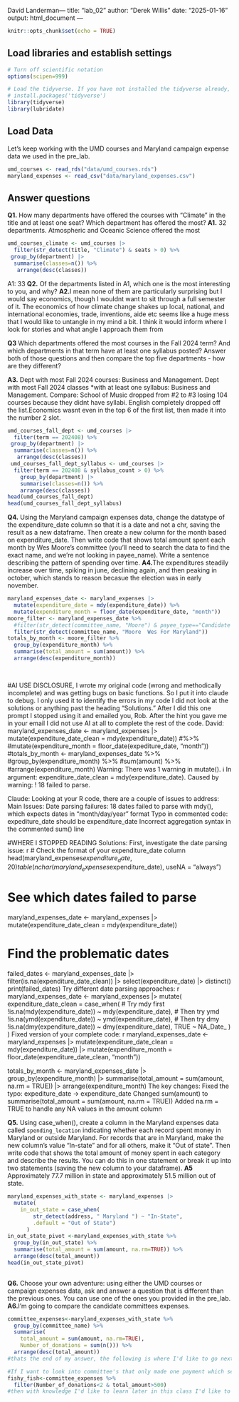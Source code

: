 David Landerman---
title: "lab_02"
author: "Derek Willis"
date: "2025-01-16"
output: html_document
---

```r
knitr::opts_chunk$set(echo = TRUE)
```

## Load libraries and establish settings

```r
# Turn off scientific notation
options(scipen=999)

# Load the tidyverse. If you have not installed the tidyverse already, remove the # from the next line and run it first.  
# install.packages('tidyverse')
library(tidyverse)
library(lubridate)
```

## Load Data

Let's keep working with the UMD courses and Maryland campaign expense data we used in the pre_lab.

```r
umd_courses <- read_rds("data/umd_courses.rds")
maryland_expenses <- read_csv("data/maryland_expenses.csv")
```

## Answer questions

**Q1.** How many departments have offered the courses with "Climate" in the title and at least one seat? Which department has offered the most? **A1.** 32 departments. Atmospheric and Oceanic Science offered the most

```r
umd_courses_climate <- umd_courses |>
  filter(str_detect(title, "Climate") & seats > 0) %>% 
 group_by(department) |>
  summarise(classes=n()) %>% 
   arrange(desc(classes))


```
A1: 33
**Q2.** Of the departments listed in A1, which one is the most interesting to you, and why? **A2.**I mean none of them are particularly surprising but I would say economics, though I wouldnt want to sit through a full semester of it. The economics of how climate change shakes up local, national, and international economies, trade, inventions, aide etc seems like a huge mess that I would like to untangle in my mind a bit. I think it would inform where I look for stories and what angle I approach them from

**Q3** Which departments offered the most courses in the Fall 2024 term? And which departments in that term have at least one syllabus posted? Answer both of those questions and then compare the top five departments - how are they different?

**A3.** Dept with most Fall 2024 courses: Business and Management. Dept with most Fall 2024 classes *with at least one syllabus: Business and Management. Compare: School of Music dropped from #2 to #3 losing 104 courses because they didnt have syllabi. English completely dropped off the list.Economics wasnt even in the top 6 of the first list, then made it into the number 2 slot.

```r
umd_courses_fall_dept <- umd_courses |>
  filter(term == 202408) %>% 
 group_by(department) |>
  summarise(classes=n()) %>% 
   arrange(desc(classes))
 umd_courses_fall_dept_syllabus <- umd_courses |>
  filter(term == 202408 & syllabus_count > 0) %>% 
    group_by(department) |>
    summarise(classes=n()) %>% 
    arrange(desc(classes))
head(umd_courses_fall_dept)
head(umd_courses_fall_dept_syllabus)

```

**Q4.** Using the Maryland campaign expenses data, change the datatype of the expenditure_date column so that it is a date and not a chr, saving the result as a new dataframe. Then create a new column for the month based on expenditure_date. Then write code that shows total amount spent each month by Wes Moore's committee (you'll need to search the data to find the exact name, and we're not looking in payee_name). Write a sentence describing the pattern of spending over time. **A4.**The expenditures steadily increase over time, spiking in june, declining again, and then peaking in october, which stands to reason becasue the election was in early november.

```r
maryland_expenses_date <- maryland_expenses |> 
  mutate(expenditure_date = mdy(expenditure_date)) %>% 
  mutate(expenditure_month = floor_date(expenditure_date, "month"))
moore_filter <- maryland_expenses_date %>% 
  #filter(str_detect(committee_name, "Moore") & payee_type=="Candidate Committee") this must be only to other committees
  filter(str_detect(committee_name, "Moore  Wes For Maryland"))
totals_by_month <- moore_filter %>% 
  group_by(expenditure_month) %>% 
  summarise(total_amount = sum(amount)) %>% 
  arrange(desc(expenditure_month))
  
  
```
#AI USE DISCLOSURE, I wrote my original code (wrong and methodically incomplete) and was getting bugs on basic functions. So I put it into claude to debug. I only used it to identify the errors in my code I did not look at the solutions or anything past the heading "Solutions." After I did this one prompt I stopped using it and emailed you, Rob. After the hint you gave me in your email I did not use AI at all to complete the rest of the code.
David:
maryland_expenses_date <- maryland_expenses |> 
  mutate(expenditure_date_clean = mdy(expenditure_date)) 
#%>% 
  #mutate(expenditure_month = floor_date(expediture_date, "month"))
#totals_by_month <- maryland_expenses_date %>% 
  #group_by(expenditure_month) %>% 
  #sum(amount) %>% 
  #arrange(expenditure_month)
Warning: There was 1 warning in mutate().
ℹ In argument: expenditure_date_clean = mdy(expenditure_date).
Caused by warning:
!  18 failed to parse.

Claude:
Looking at your R code, there are a couple of issues to address:
Main Issues:
Date parsing failures: 18 dates failed to parse with mdy(), which expects dates in "month/day/year" format
Typo in commented code: expediture_date should be expenditure_date
Incorrect aggregation syntax in the commented sum() line

#WHERE I STOPPED READING
Solutions:
First, investigate the date parsing issue:
r
# Check the format of your expenditure_date column
head(maryland_expenses$expenditure_date, 20)
table(nchar(maryland_expenses$expenditure_date), useNA = "always")

# See which dates failed to parse
maryland_expenses_date <- maryland_expenses |> 
  mutate(expenditure_date_clean = mdy(expenditure_date))

# Find the problematic dates
failed_dates <- maryland_expenses_date |> 
  filter(is.na(expenditure_date_clean)) |> 
  select(expenditure_date) |> 
  distinct()
print(failed_dates)
Try different date parsing approaches:
r
maryland_expenses_date <- maryland_expenses |> 
  mutate(
    expenditure_date_clean = case_when(
      # Try mdy first
      !is.na(mdy(expenditure_date)) ~ mdy(expenditure_date),
      # Then try ymd
      !is.na(ymd(expenditure_date)) ~ ymd(expenditure_date),
      # Then try dmy
      !is.na(dmy(expenditure_date)) ~ dmy(expenditure_date),
      TRUE ~ NA_Date_
    )
  )
Fixed version of your complete code:
r
maryland_expenses_date <- maryland_expenses |> 
  mutate(expenditure_date_clean = mdy(expenditure_date)) |> 
  mutate(expenditure_month = floor_date(expenditure_date_clean, "month"))

totals_by_month <- maryland_expenses_date |> 
  group_by(expenditure_month) |> 
  summarise(total_amount = sum(amount, na.rm = TRUE)) |> 
  arrange(expenditure_month)
The key changes:
Fixed the typo: expediture_date → expenditure_date
Changed sum(amount) to summarise(total_amount = sum(amount, na.rm = TRUE))
Added na.rm = TRUE to handle any NA values in the amount column


**Q5.** Using case_when(), create a column in the Maryland expenses data called `spending_location` indicating whether each record spent money in Maryland or outside Maryland. For records that are in Maryland, make the new column's value "In-state" and for all others, make it "Out of state". Then write code that shows the total amount of money spent in each category and describe the results. You can do this in one statement or break it up into two statements (saving the new column to your dataframe). **A5** Approximately 77.7 million in state and approximately 51.5 million out of state.

```r
maryland_expenses_with_state <- maryland_expenses |>
  mutate(
    in_out_state = case_when(
        str_detect(address, " Maryland ") ~ "In-State",
        .default = "Out of State")
      )
in_out_state_pivot <-maryland_expenses_with_state %>% 
  group_by(in_out_state) %>% 
  summarise(total_amount = sum(amount, na.rm=TRUE)) %>% 
  arrange(desc(total_amount))
head(in_out_state_pivot)
  
```

**Q6.** Choose your own adventure: using either the UMD courses or campaign expenses data, ask and answer a question that is different than the previous ones. You can use one of the ones you provided in the pre_lab. **A6.**I'm going to compare the candidate committees expenses.

```r
committee_expenses<-maryland_expenses_with_state %>% 
  group_by(committee_name) %>% 
  summarise(
    total_amount = sum(amount, na.rm=TRUE),
    Number_of_donations = sum(n())) %>% 
  arrange(desc(total_amount))
#thats the end of my answer, the following is where I'd like to go next with the data.

#If I want to look into committee's that only made one payment which seems like it could be fishy, I would do this
fishy_fish<-committee_expenses %>% 
  filter(Number_of_donations<2 & total_amount>500)
#then with knowledge I'd like to learn later in this class I'd like to pass that list of committees into a filter of the main data set so I can get more info on those individual donations

```

